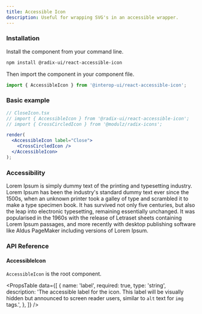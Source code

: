 ```yaml
---
title: Accessible Icon
description: Useful for wrapping SVG's in an accessible wrapper.
---
```


### Installation

Install the component from your command line.

```bash
npm install @radix-ui/react-accessible-icon
```

Then import the component in your component file.

```jsx
import { AccessibleIcon } from '@interop-ui/react-accessible-icon';
```

### Basic example

```jsx live manual
// CloseIcon.tsx
// import { AccessibleIcon } from '@radix-ui/react-accessible-icon';
// import { CrossCircledIcon } from '@modulz/radix-icons';

render(
  <AccessibleIcon label="Close">
    <CrossCircledIcon />
  </AccessibleIcon>
);
```

### Accessibility

Lorem Ipsum is simply dummy text of the printing and typesetting industry. Lorem Ipsum has been the industry's standard dummy text ever since the 1500s, when an unknown printer took a galley of type and scrambled it to make a type specimen book. It has survived not only five centuries, but also the leap into electronic typesetting, remaining essentially unchanged. It was popularised in the 1960s with the release of Letraset sheets containing Lorem Ipsum passages, and more recently with desktop publishing software like Aldus PageMaker including versions of Lorem Ipsum.

### API Reference

#### AccessibleIcon

`AccessibleIcon` is the root component.

<PropsTable
  data={[
    {
      name: 'label',
      required: true,
      type: 'string',
      description:
        'The accessible label for the icon. This label will be visually hidden but announced to screen reader users, similar to `alt` text for `img` tags.',
    },
  ]}
/>
